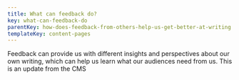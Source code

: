 ```yaml
---
title: What can feedback do?
key: what-can-feedback-do
parentKey: how-does-feedback-from-others-help-us-get-better-at-writing
templateKey: content-pages
---
```


Feedback can provide us with different insights and perspectives about our own writing, which can help us learn what our audiences need from us.
This is an update from the CMS
